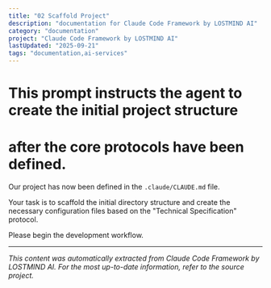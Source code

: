 ```yaml
---
title: "02 Scaffold Project"
description: "documentation for Claude Code Framework by LOSTMIND AI"
category: "documentation"
project: "Claude Code Framework by LOSTMIND AI"
lastUpdated: "2025-09-21"
tags: "documentation,ai-services"
---
```


# This prompt instructs the agent to create the initial project structure
# after the core protocols have been defined.

Our project has now been defined in the `.claude/CLAUDE.md` file.

Your task is to scaffold the initial directory structure and create the necessary configuration files based on the "Technical Specification" protocol.

Please begin the development workflow.


---
*This content was automatically extracted from Claude Code Framework by LOSTMIND AI. For the most up-to-date information, refer to the source project.*
